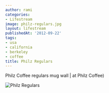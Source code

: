 ```yaml
---
author: rami
categories:
- Lifestream
image: philz-regulars.jpg
layout: lifestream
publishedAt: '2012-09-22'
tags:
- usa
- california
- berkeley
- coffee
title: Philz Regulars
---
```


Philz Coffee regulars mug wall | at Philz Coffee)

![Philz Regulars](/assets/images/content/lifestream/philz-regulars.jpg)
